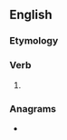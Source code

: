 ==English==

===Etymology===
{{suffix|hate|est|lang=en}}

===Verb===
{{head|en|verb form}}

# {{en-archaic second-person singular of|hate}}

===Anagrams===
* {{anagrams|en|stathe|thetas}}